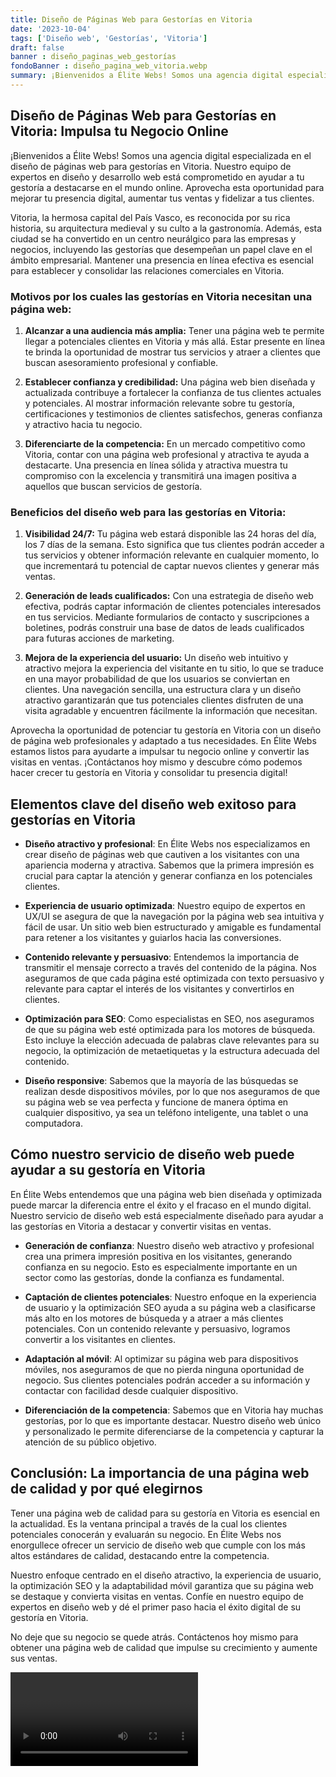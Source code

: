 ```yaml
---
title: Diseño de Páginas Web para Gestorías en Vitoria
date: '2023-10-04'
tags: ['Diseño web', 'Gestorías', 'Vitoria']
draft: false
banner : diseño_paginas_web_gestorías
fondoBanner : diseño_pagina_web_vitoria.webp
summary: ¡Bienvenidos a Élite Webs! Somos una agencia digital especializada en el diseño de páginas web para gestorías en Vitoria. Nuestro equipo de expertos en diseño y desarrollo web está comprometido en ayudar a tu gestoría a destacarse en el mundo online. Aprovecha esta oportunidad para mejorar tu presencia digital, aumentar tus ventas y fidelizar a tus clientes.
---
```


## **Diseño de Páginas Web para Gestorías en Vitoria: Impulsa tu Negocio Online**

¡Bienvenidos a Élite Webs! Somos una agencia digital especializada en el diseño de páginas web para gestorías en Vitoria. Nuestro equipo de expertos en diseño y desarrollo web está comprometido en ayudar a tu gestoría a destacarse en el mundo online. Aprovecha esta oportunidad para mejorar tu presencia digital, aumentar tus ventas y fidelizar a tus clientes.

Vitoria, la hermosa capital del País Vasco, es reconocida por su rica historia, su arquitectura medieval y su culto a la gastronomía. Además, esta ciudad se ha convertido en un centro neurálgico para las empresas y negocios, incluyendo las gestorías que desempeñan un papel clave en el ámbito empresarial. Mantener una presencia en línea efectiva es esencial para establecer y consolidar las relaciones comerciales en Vitoria.

### **Motivos por los cuales las gestorías en Vitoria necesitan una página web:**

1. **Alcanzar a una audiencia más amplia:** Tener una página web te permite llegar a potenciales clientes en Vitoria y más allá. Estar presente en línea te brinda la oportunidad de mostrar tus servicios y atraer a clientes que buscan asesoramiento profesional y confiable.

2. **Establecer confianza y credibilidad:** Una página web bien diseñada y actualizada contribuye a fortalecer la confianza de tus clientes actuales y potenciales. Al mostrar información relevante sobre tu gestoría, certificaciones y testimonios de clientes satisfechos, generas confianza y atractivo hacia tu negocio.

3. **Diferenciarte de la competencia:** En un mercado competitivo como Vitoria, contar con una página web profesional y atractiva te ayuda a destacarte. Una presencia en línea sólida y atractiva muestra tu compromiso con la excelencia y transmitirá una imagen positiva a aquellos que buscan servicios de gestoría.

### **Beneficios del diseño web para las gestorías en Vitoria:**

1. **Visibilidad 24/7:** Tu página web estará disponible las 24 horas del día, los 7 días de la semana. Esto significa que tus clientes podrán acceder a tus servicios y obtener información relevante en cualquier momento, lo que incrementará tu potencial de captar nuevos clientes y generar más ventas.

2. **Generación de leads cualificados:** Con una estrategia de diseño web efectiva, podrás captar información de clientes potenciales interesados en tus servicios. Mediante formularios de contacto y suscripciones a boletines, podrás construir una base de datos de leads cualificados para futuras acciones de marketing.

3. **Mejora de la experiencia del usuario:** Un diseño web intuitivo y atractivo mejora la experiencia del visitante en tu sitio, lo que se traduce en una mayor probabilidad de que los usuarios se conviertan en clientes. Una navegación sencilla, una estructura clara y un diseño atractivo garantizarán que tus potenciales clientes disfruten de una visita agradable y encuentren fácilmente la información que necesitan.

Aprovecha la oportunidad de potenciar tu gestoría en Vitoria con un diseño de página web profesionales y adaptado a tus necesidades. En Élite Webs estamos listos para ayudarte a impulsar tu negocio online y convertir las visitas en ventas. ¡Contáctanos hoy mismo y descubre cómo podemos hacer crecer tu gestoría en Vitoria y consolidar tu presencia digital!

<GifSeo />

<Cta />

## Elementos clave del diseño web exitoso para gestorías en Vitoria

- **Diseño atractivo y profesional**: En Élite Webs nos especializamos en crear diseño de páginas web que cautiven a los visitantes con una apariencia moderna y atractiva. Sabemos que la primera impresión es crucial para captar la atención y generar confianza en los potenciales clientes.

- **Experiencia de usuario optimizada**: Nuestro equipo de expertos en UX/UI se asegura de que la navegación por la página web sea intuitiva y fácil de usar. Un sitio web bien estructurado y amigable es fundamental para retener a los visitantes y guiarlos hacia las conversiones.

- **Contenido relevante y persuasivo**: Entendemos la importancia de transmitir el mensaje correcto a través del contenido de la página. Nos aseguramos de que cada página esté optimizada con texto persuasivo y relevante para captar el interés de los visitantes y convertirlos en clientes.

- **Optimización para SEO**: Como especialistas en SEO, nos aseguramos de que su página web esté optimizada para los motores de búsqueda. Esto incluye la elección adecuada de palabras clave relevantes para su negocio, la optimización de metaetiquetas y la estructura adecuada del contenido.

- **Diseño responsive**: Sabemos que la mayoría de las búsquedas se realizan desde dispositivos móviles, por lo que nos aseguramos de que su página web se vea perfecta y funcione de manera óptima en cualquier dispositivo, ya sea un teléfono inteligente, una tablet o una computadora.

## Cómo nuestro servicio de diseño web puede ayudar a su gestoría en Vitoria

En Élite Webs entendemos que una página web bien diseñada y optimizada puede marcar la diferencia entre el éxito y el fracaso en el mundo digital. Nuestro servicio de diseño web está especialmente diseñado para ayudar a las gestorías en Vitoria a destacar y convertir visitas en ventas.

- **Generación de confianza**: Nuestro diseño web atractivo y profesional crea una primera impresión positiva en los visitantes, generando confianza en su negocio. Esto es especialmente importante en un sector como las gestorías, donde la confianza es fundamental.

- **Captación de clientes potenciales**: Nuestro enfoque en la experiencia de usuario y la optimización SEO ayuda a su página web a clasificarse más alto en los motores de búsqueda y a atraer a más clientes potenciales. Con un contenido relevante y persuasivo, logramos convertir a los visitantes en clientes.

- **Adaptación al móvil**: Al optimizar su página web para dispositivos móviles, nos aseguramos de que no pierda ninguna oportunidad de negocio. Sus clientes potenciales podrán acceder a su información y contactar con facilidad desde cualquier dispositivo.

- **Diferenciación de la competencia**: Sabemos que en Vitoria hay muchas gestorías, por lo que es importante destacar. Nuestro diseño web único y personalizado le permite diferenciarse de la competencia y capturar la atención de su público objetivo.

## Conclusión: La importancia de una página web de calidad y por qué elegirnos

Tener una página web de calidad para su gestoría en Vitoria es esencial en la actualidad. Es la ventana principal a través de la cual los clientes potenciales conocerán y evaluarán su negocio. En Élite Webs nos enorgullece ofrecer un servicio de diseño web que cumple con los más altos estándares de calidad, destacando entre la competencia.

Nuestro enfoque centrado en el diseño atractivo, la experiencia de usuario, la optimización SEO y la adaptabilidad móvil garantiza que su página web se destaque y convierta visitas en ventas. Confíe en nuestro equipo de expertos en diseño web y dé el primer paso hacia el éxito digital de su gestoría en Vitoria.

No deje que su negocio se quede atrás. Contáctenos hoy mismo para obtener una página web de calidad que impulse su crecimiento y aumente sus ventas.

<Video />

<CtaBot job='Gestorías' city='Vitoria'/>

<Gmaps query='Vitoria+españa+maps' />